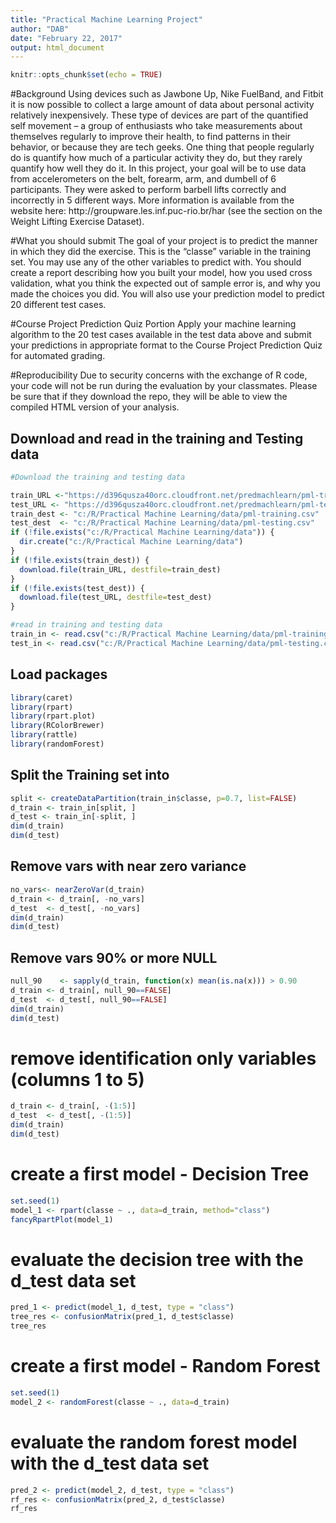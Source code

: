 ```yaml
---
title: "Practical Machine Learning Project"
author: "DAB"
date: "February 22, 2017"
output: html_document
---
```


```r
knitr::opts_chunk$set(echo = TRUE)
```

#Background
Using devices such as Jawbone Up, Nike FuelBand, and Fitbit it is now possible to collect a large amount of data about personal activity relatively inexpensively. These type of devices are part of the quantified self movement – a group of enthusiasts who take measurements about themselves regularly to improve their health, to find patterns in their behavior, or because they are tech geeks. One thing that people regularly do is quantify how much of a particular activity they do, but they rarely quantify how well they do it. In this project, your goal will be to use data from accelerometers on the belt, forearm, arm, and dumbell of 6 participants. They were asked to perform barbell lifts correctly and incorrectly in 5 different ways. More information is available from the website here: http://groupware.les.inf.puc-rio.br/har (see the section on the Weight Lifting Exercise Dataset).

#What you should submit
The goal of your project is to predict the manner in which they did the exercise. This is the "classe" variable in the training set. You may use any of the other variables to predict with. You should create a report describing how you built your model, how you used cross validation, what you think the expected out of sample error is, and why you made the choices you did. You will also use your prediction model to predict 20 different test cases.

#Course Project Prediction Quiz Portion
Apply your machine learning algorithm to the 20 test cases available in the test data above and submit your predictions in appropriate format to the Course Project Prediction Quiz for automated grading.

#Reproducibility
Due to security concerns with the exchange of R code, your code will not be run during the evaluation by your classmates. Please be sure that if they download the repo, they will be able to view the compiled HTML version of your analysis.
	
	

## Download and read in the training and Testing data
```r
#Download the training and testing data

train_URL <-"https://d396qusza40orc.cloudfront.net/predmachlearn/pml-training.csv"
test_URL <- "https://d396qusza40orc.cloudfront.net/predmachlearn/pml-testing.csv"
train_dest <- "c:/R/Practical Machine Learning/data/pml-training.csv"
test_dest  <- "c:/R/Practical Machine Learning/data/pml-testing.csv"
if (!file.exists("c:/R/Practical Machine Learning/data")) {
  dir.create("c:/R/Practical Machine Learning/data")
}
if (!file.exists(train_dest)) {
  download.file(train_URL, destfile=train_dest)
}
if (!file.exists(test_dest)) {
  download.file(test_URL, destfile=test_dest)
}

#read in training and testing data
train_in <- read.csv("c:/R/Practical Machine Learning/data/pml-training.csv")
test_in <- read.csv("c:/R/Practical Machine Learning/data/pml-testing.csv")

```

## Load packages
```r
library(caret)
library(rpart)
library(rpart.plot)
library(RColorBrewer)
library(rattle)
library(randomForest)
```

## Split the Training set into 
```r
split <- createDataPartition(train_in$classe, p=0.7, list=FALSE)
d_train <- train_in[split, ]
d_test <- train_in[-split, ]
dim(d_train)
dim(d_test)
```

## Remove vars with near zero variance
```r
no_vars<- nearZeroVar(d_train)
d_train <- d_train[, -no_vars]
d_test  <- d_test[, -no_vars]
dim(d_train)
dim(d_test)
```

## Remove vars 90% or more NULL
```r
null_90    <- sapply(d_train, function(x) mean(is.na(x))) > 0.90
d_train <- d_train[, null_90==FALSE]
d_test  <- d_test[, null_90==FALSE]
dim(d_train)
dim(d_test)
```

# remove identification only variables (columns 1 to 5)
```r
d_train <- d_train[, -(1:5)]
d_test  <- d_test[, -(1:5)]
dim(d_train)
dim(d_test)
```


# create a first model - Decision Tree
```r
set.seed(1)
model_1 <- rpart(classe ~ ., data=d_train, method="class")
fancyRpartPlot(model_1)
```

# evaluate the decision tree with the d_test data set
```r
pred_1 <- predict(model_1, d_test, type = "class")
tree_res <- confusionMatrix(pred_1, d_test$classe)
tree_res
```


# create a first model - Random Forest
```r
set.seed(1)
model_2 <- randomForest(classe ~ ., data=d_train)
```

# evaluate the random forest model with the d_test data set
```r
pred_2 <- predict(model_2, d_test, type = "class")
rf_res <- confusionMatrix(pred_2, d_test$classe)
rf_res
```


